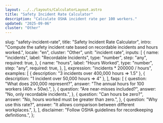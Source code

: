 ```yaml
---
layout: ../../layouts/CalculatorLayout.astro
title: "Safety Incident Rate Calculator"
description: "Calculate OSHA incident rate per 100 workers."
updated: "2025-09-06"
cluster: "Other"
---
```



  slug: "safety-incident-rate",
  title: "Safety Incident Rate Calculator",
  intro:
    "Compute the safety incident rate based on recordable incidents and hours worked.",
  locale: "en",
  cluster: "Other",
  unit: "incident rate",
  inputs: [
    {
      name: "incidents",
      label: "Recordable Incidents",
      type: "number",
      step: "any",
      required: true,
    },
    {
      name: "hours",
      label: "Hours Worked",
      type: "number",
      step: "any",
      required: true,
    },
  ],
  expression: "incidents * 200000 / hours",
  examples: [
    { description: "3 incidents over 400,000 hours ⇒ 1.5" },
    { description: "1 incident over 50,000 hours ⇒ 4" },
  ],
  faqs: [
    {
      question: "What does 200,000 represent?",
      answer: "The annual hours for 100 workers (40h × 50w).",
    },
    {
      question: "Are near-misses included?",
      answer: "No, only recordable incidents.",
    },
    {
      question: "Can hours be zero?",
      answer: "No, hours worked must be greater than zero.",
    },
    {
      question: "Why use this rate?",
      answer: "It allows comparison between different workplaces.",
    },
  ],
  disclaimer: "Follow OSHA guidelines for recordkeeping definitions.",
};

<Calculator schema={schema} />
